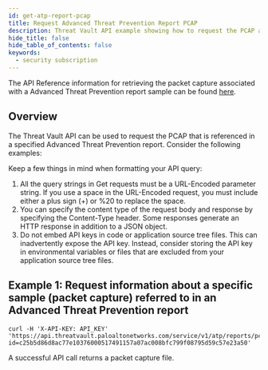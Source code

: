 ```yaml
---
id: get-atp-report-pcap
title: Request Advanced Threat Prevention Report PCAP
description: Threat Vault API example showing how to request the PCAP associated with a ATP report.
hide_title: false
hide_table_of_contents: false
keywords:
  - security subscription
---
```


The API Reference information for retrieving the packet capture associated with a Advanced Threat
Prevention report sample can be found [here](/threat-vault/api/getatppcaps/).

## Overview

The Threat Vault API can be used to request the PCAP that is referenced in a specified Advanced Threat Prevention report. Consider the following examples:

Keep a few things in mind when formatting your API query:

1. All the query strings in Get requests must be a URL-Encoded parameter string. If you use a space in the URL-Encoded request, you must include either a plus sign (+) or %20 to replace the space.
2. You can specify the content type of the request body and response by specifying the Content-Type header. Some responses generate an HTTP response in addition to a JSON object.
3. Do not embed API keys in code or application source tree files. This can inadvertently expose the API key. Instead, consider storing the API key in environmental variables or files that are excluded from your application source tree files.

## Example 1: Request information about a specific sample (packet capture) referred to in an Advanced Threat Prevention report

```shell-session
curl -H 'X-API-KEY: API_KEY' 'https://api.threatvault.paloaltonetworks.com/service/v1/atp/reports/pcaps?
id=c25b5d86d8ac77e10376000517491157a07ac008bfc799f08795d59c57e23a50'
```

A successful API call returns a packet capture file.
